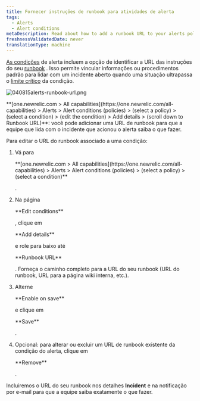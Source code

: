 ```yaml
---
title: Fornecer instruções de runbook para atividades de alerta
tags:
  - Alerts
  - Alert conditions
metaDescription: Read about how to add a runbook URL to your alerts policy condtion.
freshnessValidatedDate: never
translationType: machine
---
```


[As condições](/docs/alerts/new-relic-alerts-beta/configuring-alert-policies/define-alert-conditions) de alerta incluem a opção de identificar a URL das instruções do seu [runbook](/docs/using-new-relic/welcome-new-relic/get-started/glossary#alert-runbook) . Isso permite vincular informações ou procedimentos padrão para lidar com um incidente aberto quando uma situação ultrapassa o [limite crítico](/docs/alerts/new-relic-alerts-beta/configuring-alert-policies/define-thresholds-trigger-alert) da condição.

<img
  title="040815alerts-runbook-url.png"
  alt="040815alerts-runbook-url.png"
  src="/images/accounts_screenshot-full_alerts-runbook.webp"
/>

<figcaption>
  <DNT>**[one.newrelic.com > All capabilities](https://one.newrelic.com/all-capabilities) > Alerts > Alert conditions (policies) > (select a policy) > (select a condition) > (edit the condition) > Add details > (scroll down to Runbook URL)**</DNT>: você pode adicionar uma URL de runbook para que a equipe que lida com o incidente que acionou o alerta saiba o que fazer.
</figcaption>

Para editar o URL do runbook associado a uma condição:

1. Vá para

   <DNT>
     **[one.newrelic.com > All capabilities](https://one.newrelic.com/all-capabilities) > Alerts > Alert conditions (policies) > (select a policy) > (select a condition)**
   </DNT>

   .

2. Na página

   <DNT>
     **Edit conditions**
   </DNT>

   , clique em

   <DNT>
     **Add details**
   </DNT>

   e role para baixo até

   <DNT>
     **Runbook URL**
   </DNT>

   . Forneça o caminho completo para a URL do seu runbook (URL do runbook, URL para a página wiki interna, etc.).

3. Alterne

   <DNT>
     **Enable on save**
   </DNT>

   e clique em

   <DNT>
     **Save**
   </DNT>

   .

4. Opcional: para alterar ou excluir um URL de runbook existente da condição do alerta, clique em

   <DNT>
     **Remove**
   </DNT>

   .

Incluiremos o URL do seu runbook nos detalhes <DNT>**Incident**</DNT> e na notificação por e-mail para que a equipe saiba exatamente o que fazer.
